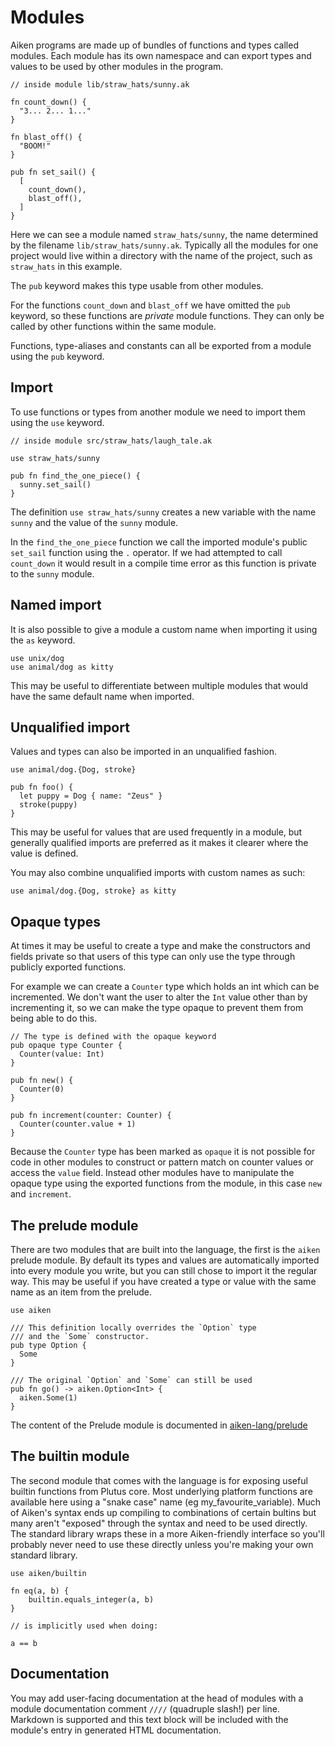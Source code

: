 # Modules

Aiken programs are made up of bundles of functions and types called modules.
Each module has its own namespace and can export types and values to be used
by other modules in the program.

```aiken
// inside module lib/straw_hats/sunny.ak

fn count_down() {
  "3... 2... 1..."
}

fn blast_off() {
  "BOOM!"
}

pub fn set_sail() {
  [
    count_down(),
    blast_off(),
  ]
}
```

Here we can see a module named `straw_hats/sunny`, the name determined by the
filename `lib/straw_hats/sunny.ak`. Typically all the modules for one
project would live within a directory with the name of the project, such as
`straw_hats` in this example.

The `pub` keyword makes this type usable from other modules.

For the functions `count_down` and `blast_off` we have omitted the `pub`
keyword, so these functions are _private_ module functions. They can only be
called by other functions within the same module.

Functions, type-aliases and constants can all be exported from a module using
the `pub` keyword.

## Import

To use functions or types from another module we need to import them using the
`use` keyword.

```aiken
// inside module src/straw_hats/laugh_tale.ak

use straw_hats/sunny

pub fn find_the_one_piece() {
  sunny.set_sail()
}
```

The definition `use straw_hats/sunny` creates a new variable with the name
`sunny` and the value of the `sunny` module.

In the `find_the_one_piece` function we call the imported module's public `set_sail`
function using the `.` operator. If we had attempted to call `count_down` it
would result in a compile time error as this function is private to the
`sunny` module.

## Named import

It is also possible to give a module a custom name
when importing it using the `as` keyword.

```aiken
use unix/dog
use animal/dog as kitty
```

This may be useful to differentiate between multiple modules that would have
the same default name when imported.

## Unqualified import

Values and types can also be imported in an unqualified fashion.

```ak
use animal/dog.{Dog, stroke}

pub fn foo() {
  let puppy = Dog { name: "Zeus" }
  stroke(puppy)
}
```

This may be useful for values that are used frequently in a module, but
generally qualified imports are preferred as it makes it clearer where the
value is defined.

You may also combine unqualified imports with custom names as such:

```aiken
use animal/dog.{Dog, stroke} as kitty
```

## Opaque types

At times it may be useful to create a type and make the constructors and
fields private so that users of this type can only use the type through
publicly exported functions.

For example we can create a `Counter` type which holds an int which can be
incremented. We don't want the user to alter the `Int` value other than by
incrementing it, so we can make the type opaque to prevent them from being
able to do this.

```aiken
// The type is defined with the opaque keyword
pub opaque type Counter {
  Counter(value: Int)
}

pub fn new() {
  Counter(0)
}

pub fn increment(counter: Counter) {
  Counter(counter.value + 1)
}
```

Because the `Counter` type has been marked as `opaque` it is not possible for
code in other modules to construct or pattern match on counter values or
access the `value` field. Instead other modules have to manipulate the opaque
type using the exported functions from the module, in this case `new` and
`increment`.

## The prelude module

There are two modules that are built into the language, the first is the
`aiken` prelude module. By default its types and values are automatically
imported into every module you write, but you can still chose to import it the
regular way. This may be useful if you have created a type or value with the
same name as an item from the prelude.

```aiken
use aiken

/// This definition locally overrides the `Option` type
/// and the `Some` constructor.
pub type Option {
  Some
}

/// The original `Option` and `Some` can still be used
pub fn go() -> aiken.Option<Int> {
  aiken.Some(1)
}
```

The content of the Prelude module is documented in [aiken-lang/prelude](https://aiken-lang.github.io/prelude/aiken.html)

## The builtin module

The second module that comes with the language is for exposing useful builtin
functions from Plutus core. Most underlying platform functions are available
here using a "snake case" name (eg my_favourite_variable). Much of Aiken's syntax ends up compiling to
combinations of certain bultins but many aren't "exposed" through the syntax
and need to be used directly. The standard library wraps these in a more
Aiken-friendly interface so you'll probably never need to use these directly
unless you're making your own standard library.

```aiken
use aiken/builtin

fn eq(a, b) {
    builtin.equals_integer(a, b)
}

// is implicitly used when doing:

a == b
```

## Documentation

You may add user-facing documentation at the head of modules with a module
documentation comment `////` (quadruple slash!) per line. Markdown is supported
and this text block will be included with the module's entry in generated HTML
documentation.
